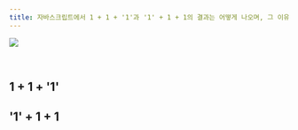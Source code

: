 ```yaml
---
title: 자바스크립트에서 1 + 1 + '1'과 '1' + 1 + 1의 결과는 어떻게 나오며, 그 이유에 대해 설명해주세요.
---
```



<Image
  src="https://user-images.githubusercontent.com/63354527/212242421-362bc01e-ec9e-4422-820e-f8b2088c8339.png"
  referenceLink="https://user-images.githubusercontent.com/63354527/212242421-362bc01e-ec9e-4422-820e-f8b2088c8339.png"
  description="실행 결과"
/>

<br />

## 1 + 1 + '1'

## '1' + 1 + 1
